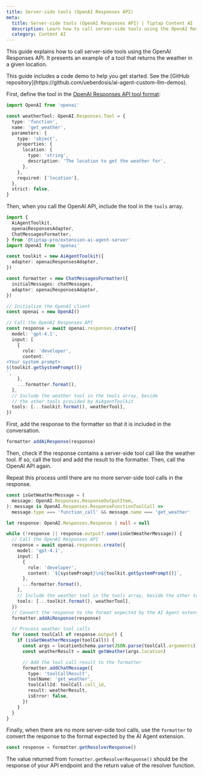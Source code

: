 ```yaml
---
title: Server-side tools (OpenAI Responses API)
meta:
  title: Server-side tools (OpenAI Responses API) | Tiptap Content AI
  description: Learn how to call server-side tools using the OpenAI Responses API.
  category: Content AI
---
```



This guide explains how to call server-side tools using the OpenAI Responses API. It presents an example of a tool that returns the weather in a given location.

<Callout title="Code demo available" variant="info">
  This guide includes a code demo to help you get started. See the [GitHub
  repository](https://github.com/ueberdosis/ai-agent-custom-llm-demos).
</Callout>

First, define the tool in the [OpenAI Responses API tool format](https://platform.openai.com/docs/guides/function-calling?api-mode=responses#defining-functions):

```ts
import OpenAI from 'openai'

const weatherTool: OpenAI.Responses.Tool = {
  type: 'function',
  name: 'get_weather',
  parameters: {
    type: 'object',
    properties: {
      location: {
        type: 'string',
        description: 'The location to get the weather for',
      },
    },
    required: ['location'],
  },
  strict: false,
}
```

Then, when you call the OpenAI API, include the tool in the `tools` array.

```ts
import {
  AiAgentToolkit,
  openaiResponsesAdapter,
  ChatMessagesFormatter,
} from '@tiptap-pro/extension-ai-agent-server'
import OpenAI from 'openai'

const toolkit = new AiAgentToolkit({
  adapter: openaiResponsesAdapter,
})

const formatter = new ChatMessagesFormatter({
  initialMessages: chatMessages,
  adapter: openaiResponsesAdapter,
})

// Initialize the OpenAI client
const openai = new OpenAI()

// Call the OpenAI Responses API
const response = await openai.responses.create({
  model: 'gpt-4.1',
  input: [
    {
      role: 'developer',
      content: `
<Your system prompt>
${toolkit.getSystemPrompt()}
`,
    },
    ...formatter.format(),
  ],
  // Include the weather tool in the tools array, beside
  // the other tools provided by AiAgentToolkit
  tools: [...toolkit.format(), weatherTool],
})
```

First, add the response to the formatter so that it is included in the conversation.

```ts
formatter.addAiResponse(response)
```

Then, check if the response contains a server-side tool call like the weather tool. If so, call the tool and add the result to the formatter. Then, call the OpenAI API again.

Repeat this process until there are no more server-side tool calls in the response.

```ts
const isGetWeatherMessage = (
  message: OpenAI.Responses.ResponseOutputItem,
): message is OpenAI.Responses.ResponseFunctionToolCall =>
  message.type === 'function_call' && message.name === 'get_weather'

let response: OpenAI.Responses.Response | null = null

while (!response || response.output?.some(isGetWeatherMessage)) {
  // Call the OpenAI Responses API
  response = await openai.responses.create({
    model: 'gpt-4.1',
    input: [
      {
        role: 'developer',
        content: `${systemPrompt}\n${toolkit.getSystemPrompt()}`,
      },
      ...formatter.format(),
    ],
    // Include the weather tool in the tools array, beside the other tools provided by AiAgentToolkit
    tools: [...toolkit.format(), weatherTool],
  })
  // Convert the response to the format expected by the AI Agent extension
  formatter.addAiResponse(response)

  // Process weather tool calls
  for (const toolCall of response.output) {
    if (isGetWeatherMessage(toolCall)) {
      const args = locationSchema.parse(JSON.parse(toolCall.arguments))
      const weatherResult = await getWeather(args.location)

      // Add the tool call result to the formatter
      formatter.addChatMessage({
        type: 'toolCallResult',
        toolName: 'get_weather',
        toolCallId: toolCall.call_id,
        result: weatherResult,
        isError: false,
      })
    }
  }
}
```

Finally, when there are no more server-side tool calls, use the `formatter` to convert the response to the format expected by the AI Agent extension.

```ts
const response = formatter.getResolverResponse()
```

The value returned from `formatter.getResolverResponse()` should be the response of your API endpoint and the return value of the resolver function.
